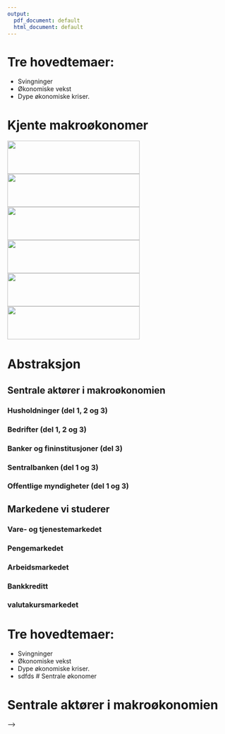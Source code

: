 ```yaml
---
output:
  pdf_document: default
  html_document: default
---
```



# Tre hovedtemaer: 
- Svingninger
- Økonomiske vekst 
- Dype økonomiske kriser.

# Kjente makroøkonomer 
<img id='grede' src="bilder/keynes.jpg" height="75px" width="300px" />
<img id='grede' src="bilder/friedman.jpg" height="75px" width="300px" />
<img id='grede' src="bilder/minsky.jpg" height="75px" width="300px" />
<img id='grede' src="bilder/krugman.jpg" height="75px" width="300px" />
<img id='grede' src="bilder/marx.jpg" height="75px" width="300px" />
<img id='grede' src="bilder/hayek.jpg" height="75px" width="300px" />

# Abstraksjon
## Sentrale aktører i makroøkonomien
### Husholdninger (del 1, 2 og 3)
### Bedrifter (del 1, 2 og 3)
### Banker og fininstitusjoner (del 3) 
### Sentralbanken (del 1 og 3)
### Offentlige myndigheter (del 1 og 3) 

## Markedene vi studerer
### Vare- og tjenestemarkedet 
### Pengemarkedet 
### Arbeidsmarkedet 
### Bankkreditt 
### valutakursmarkedet

# Tre hovedtemaer: 
- Svingninger
- Økonomiske vekst 
- Dype økonomiske kriser.
- sdfds
# Sentrale økonomer

# Sentrale aktører i makroøkonomien


<!--

## Undertema 1

side 1
---

side 2
---

## Undertema 2

<!--# Neste hovedtema goes here

## Undertema 1

## Undertema 2

-->

<!-- 
* Notebook
* Slides
* Pdf
* Html
-->

-->
<!--
Oversikt over faget
•	Tre hoved temaer: (1) Svingninger, (2) økonomiske vekst og (3) dype økonomiske kriser.
•	To typer spørsmål blir forsøkt besvart: 
•	Hva forårsaker konjunktursvingninger og langsiktig vekst (positivistisk)?: 
•	Hvilken rolle bør offentlige myndigheter spille (normativt: stabiliseringspolitikk og vekstpolitikk)?
•	Sentral økonomer stiftet bekjentskap med i dette kurset:
•	(Marx(1818-1883)), Keynes(1883-1946)/Hicks(1904-1989)/Krugman(1953-),Friedman(1912-2006),Hayek(1899-1992)(Mises)/Minsky(1919-1996)
•	Aktørene i økonomien: Husholdninger, bedrifter, finansinstitusjoner, sentralbanken og offentlige myndigheter
•	Markedene: Vare- og tjenestemarkedet, pengemarkedet, arbeidsmarkedet, bankkreditt og valutakursmarkedet.
-->

<!--
---
title: "The bank-lending channel empirically revisited"
author: |
  | `r paste("Jørn I. Halvorsen (SPK) og Dag Henning Jacobsen (Finans Norge)") `
  |
  |
  | [**Journal of Financial Stability 27 (2016) 95-105**](http://www.sciencedirect.com/science/article/pii/S1572308916301255)
output:
  html_notebook: default
  html_document: default
bibliography: referanser.bib
---
-->

<!--
---
title: "The bank-lending channel empirically revisited"
subtitle: "[**Journal of Financial Stability 27 (2016) 95-105**](http://www.sciencedirect.com/science/article/pii/S1572308916301255)"  
author: |
  | `r paste("Jørn I. Halvorsen (SPK) og Dag Henning Jacobsen (Finans Norge)") `
  |
  | 
output:
  ioslides_presentation: default
bibliography: referanser.bib
-->

<!--


## Tre hovedtemaer
- Svingninger
- Økonomiske vekst
- Dype økonomiske kriser

---
## Kjente økonomer
<img id='grede' src="bilder/keynes.jpg" height="75px" width="300px" />
<img id='grede' src="bilder/friedman.jpg" height="75px" width="300px" />
<img id='grede' src="bilder/minsky.jpg" height="75px" width="300px" />
<img id='grede' src="bilder/krugman.jpg" height="75px" width="300px" />
<img id='grede' src="bilder/marx.jpg" height="75px" width="300px" />
<img id='grede' src="bilder/hayek.jpg" height="75px" width="300px" />

```r
# Oppgave tilknyttet bildene
# Tabell
```
-->
